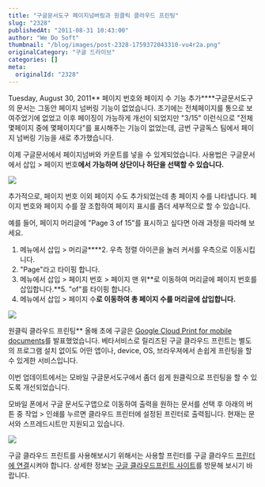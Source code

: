 ```yaml
---
title: "구글문서도구 페이지넘버링과 원클릭 클라우드 프린팅"
slug: "2328"
publishedAt: "2011-08-31 10:43:00"
author: "We Do Soft"
thumbnail: "/blog/images/post-2328-1759372043310-vu4r2a.png"
originalCategory: "구글 드라이브"
categories: []
meta:
  originalId: "2328"
---
```


Tuesday, August 30, 2011**
페이지 번호와 페이지 수 기능 추가****구글문서도구의 문서는 그동안 페이지 넘버링 기능이 없었습니다.
초기에는 전체페이지를 통으로 보여주었기에 없었고 이후 페이징이 가능하게 개선이 되었지만 "3/15" 이런식으로 "전체 몇페이지 중에 몇페이지다"를 표시해주는 기능이 없었는데, 금번 구글독스 팀에서 페이지 넘버링 기능을 새로 추가했습니다.

이제 구글문서에서 페이지넘버와 카운트를 넣을 수 있게되었습니다. 사용법은 구글문서에서 삽입 > 페이지 번호**에서 가능하며 상단이나 하단을 선택할 수 있습니다.**

![](/blog/images/post-2328-1759372043310-vu4r2a.png)

추가적으로, 페이지 번호 이외 페이지 수도 추가되었는데 총 페이지 수를 나타냅니다. 페이지 번호와 페이지 수를 잘 조합하여 페이지 표시를 좀더 세부적으로 할 수 있습니다.

예를 들어, 페이지 머리글에 "Page 3 of 15"를 표시하고 싶다면 아래 과정을 따라해 보세요.

1. 메뉴에서 삽입 > 머리글****2. 우측 정렬 아이콘을 눌러 커서를 우측으로 이동시킵니다.
3. "Page"라고 타이핑 합니다.
4. 메뉴에서 삽입 > 페이지 번호 > 페이지 맨 위**로 이동하여 머리글에 페이지 번호를 삽입합니다.**5. "of"를 타이핑 합니다.
6. 메뉴에서 삽입 > 페이지 수**로 이동하여 총 페이지 수를 머리글에 삽입합니다.**

![](/blog/images/post-2328-1759372043352-f4w7kq.png)

원클릭 클라우드 프린팅**
올해 초에 구글은 [Google Cloud Print for mobile documents](http://googlemobile.blogspot.com/2011/01/cloud-printing-on-go.html)를 발표했었습니다. 베타서비스로 릴리즈된 구글 클라우드 프린트는 별도의 프로그램 설치 없이도 어떤 앱이나, device, OS, 브라우져에서 손쉽게 프린팅을 할 수 있게한 서비스입니다.

이번 업데이트에서는 모바일 구글문서도구에서 좀더 쉽게 원클릭으로 프린팅을 할 수 있도록 개선되었습니다.

모바일 폰에서 구글 문서도구앱으로 이동하여 출력을 원하는 문서를 선택 후 아래의 버튼 중 작업 > 인쇄를 누르면 클라우드 프린터에 설정된 프린터로 출력됩니다. 현재는 문서와 스프레드시트만 지원되고 있습니다.

![](/blog/images/post-2328-1759372043409-sq3df2.png)

구글 클라우드 프린트를 사용해보시기 위해서는 사용할 프린터를 구글 클라우드 [프린터에 연결](http://www.google.com/cloudprint)시켜야 합니다. 상세한 정보는 [구글 클라우드프린트 사이트](http://www.google.com/cloudprint/learn/)를 방문해 보시기 바랍니다.
